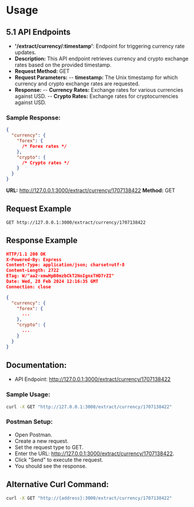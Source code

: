 # Usage

## 5.1 API Endpoints

- **'/extract/currency/:timestamp'**: Endpoint for triggering currency rate updates.
- **Description:** This API endpoint retrieves currency and crypto exchange rates based on the provided timestamp.
- **Request Method:** GET
- **Request Parameters:**
-- **timestamp:** The Unix timestamp for which currency and crypto exchange rates are requested.
- **Response:**
-- **Currency Rates:** Exchange rates for various currencies against USD.
-- **Crypto Rates:** Exchange rates for cryptocurrencies against USD.

### **Sample Response:**

```json
{
  "currency": {
    "forex": {
      /* Forex rates */
    },
    "crypto": {
      /* Crypto rates */
    }
  }
}
```

**URL:** http://127.0.0.1:3000/extract/currency/1707138422
**Method:** GET

## Request Example

```http
GET http://127.0.0.1:3000/extract/currency/1707138422
```

## Response Example

```json
HTTP/1.1 200 OK
X-Powered-By: Express
Content-Type: application/json; charset=utf-8
Content-Length: 2722
ETag: W/"aa2-xmwHpB0mzbCkT2NoIgnxTHD7rZI"
Date: Wed, 28 Feb 2024 12:16:35 GMT
Connection: close

{
  "currency": {
    "forex": {
      ...
    },
    "crypto": {
      ...
    }
  }
}
```

## Documentation:

- API Endpoint: http://127.0.0.1:3000/extract/currency/1707138422

### Sample Usage:

```bash
curl -X GET "http://127.0.0.1:3000/extract/currency/1707138422"
```
### Postman Setup:
- Open Postman.
- Create a new request.
- Set the request type to GET.
- Enter the URL: http://127.0.0.1:3000/extract/currency/1707138422.
- Click "Send" to execute the request.
- You should see the response.

## Alternative Curl Command:

```bash
curl -X GET "http://{address}:3000/extract/currency/1707138422"
```

